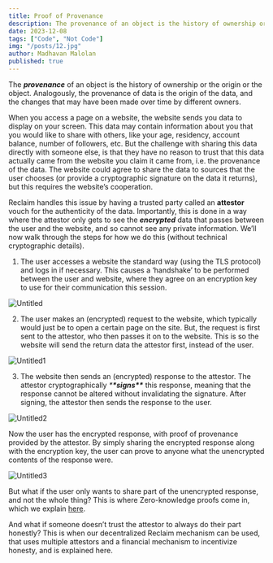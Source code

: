 ```yaml
---
title: Proof of Provenance
description: The provenance of an object is the history of ownership or the origin or the object. Analogously, the provenance of data is the origin of the data, and the changes that may have been made over time by different owners.
date: 2023-12-08
tags: ["Code", "Not Code"]
img: "/posts/12.jpg"
author: Madhavan Malolan
published: true
---
```


The _**provenance**_ of an object is the history of ownership or the origin or the object. Analogously, the provenance of data is the origin of the data, and the changes that may have been made over time by different owners.

When you access a page on a website, the website sends you data to display on your screen. This data may contain information about you that you would like to share with others, like your age, residency, account balance, number of followers, etc. But the challenge with sharing this data directly with someone else, is that they have no reason to trust that this data actually came from the website you claim it came from, i.e. the provenance of the data. The website could agree to share the data to sources that the user chooses (or provide a cryptographic signature on the data it returns), but this requires the website’s cooperation.

Reclaim handles this issue by having a trusted party called an **attestor** vouch for the authenticity of the data. Importantly, this is done in a way where the attestor only gets to see the _**encrypted**_ data that passes between the user and the website, and so cannot see any private information. We’ll now walk through the steps for how we do this (without technical cryptographic details).

1.  The user accesses a website the standard way (using the TLS protocol) and logs in if necessary. This causes a ‘handshake’ to be performed between the user and website, where they agree on an encryption key to use for their communication this session.

![Untitled](https://blog.reclaimprotocol.org/images/Untitled.png)

2.  The user makes an (encrypted) request to the website, which typically would just be to open a certain page on the site. But, the request is first sent to the attestor, who then passes it on to the website. This is so the website will send the return data the attestor first, instead of the user.

![Untitled1](https://blog.reclaimprotocol.org/images/Untitled1.png)

3.  The website then sends an (encrypted) response to the attestor. The attestor cryptographically _\***\*signs\*\***_ this response, meaning that the response cannot be altered without invalidating the signature. After signing, the attestor then sends the response to the user.

![Untitled2](https://blog.reclaimprotocol.org/images/Untitled2.png)

Now the user has the encrypted response, with proof of provenance provided by the attestor. By simply sharing the encrypted response along with the encryption key, the user can prove to anyone what the unencrypted contents of the response were.

![Untitled3](https://blog.reclaimprotocol.org/images/Untitled3.png)

But what if the user only wants to share part of the unencrypted response, and not the whole thing? This is where Zero-knowledge proofs come in, which we explain [here](https://www.notion.so/Zero-Knowledge-Proofs-45424919073f4caa80a0055b2554ccf4?pvs=21).

And what if someone doesn’t trust the attestor to always do their part honestly? This is when our decentralized Reclaim mechanism can be used, that uses multiple attestors and a financial mechanism to incentivize honesty, and is explained here.
